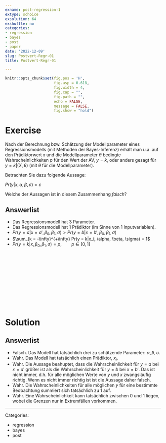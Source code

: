```yaml
---
exname: post-regression-1
extype: schoice
exsolution: 64
exshuffle: no
categories:
- regression
- bayes
- post
- paper
date: '2022-12-09'
slug: Postvert-Regr-01
title: Postvert-Regr-01

---
```





```r
knitr::opts_chunk$set(fig.pos = 'H',
                      fig.asp = 0.618,
                      fig.width = 4,
                      fig.cap = "", 
                      fig.path = "",
                      echo = FALSE,
                      message = FALSE,
                      fig.show = "hold")
```






# Exercise



Nach der Berechnung bzw. Schätzung der Modellparameter eines Regressionsmodells (mit Methoden der Bayes-Inferenz) 
erhält man u.a. auf den Prädiktorwert $x$ und die Modellparameter $\theta$ bedingte Wahrscheinlichkeiten $p$ für den Wert der AV, $y = k$,
oder anders gesagt für  $y = k|(X,\theta)$ 
(mit $\theta$ für die Modellparameter).


Betrachten Sie dazu folgende Aussage:


$Pr(y|x, \alpha, \beta, \sigma) = c$ 



Welche der Aussagen ist in diesem Zusammenhang *falsch*?


Answerlist
----------
* Das Regressionsmodell hat 3 Parameter.
* Das Regressionsmodell hat 1 Prädiktor (im Sinne von 1 Inputvariablen).
* $Pr(y = a |x = a', \beta_0, \beta_1, \sigma) > Pr(y = b|x = b', \beta_0, \beta_1, \sigma)$
* $\sum_{k = -\infty}^{+\infty} Pr(y = k|x_i, \alpha, \beta, \sigma) = 1$
* $Pr(y = k|x, \beta_0, \beta_1, \sigma) = p, \qquad p \in [0,1]$



</br>
</br>
</br>
</br>
</br>
</br>
</br>
</br>
</br>
</br>

# Solution


Answerlist
----------


* Falsch. Das Modell hat tatsächlich drei zu schätzende Parameter: $\alpha, \beta, \sigma$.
* Wahr. Das Modell hat tatsächlich einen Prädiktor, $x_i$.
* Wahr. Die Aussage beahuptet, dass die Wahrscheinlichkeit für $y = a$ bei $x = a'$ größer ist als die Wahrscheinlichkeit für $y = b$ bei $x = b'$. Das ist nicht immer, d.h. für alle möglichen Werte von $y$ und $x$ zwangsläufig richtig. Wenn es nicht immer richtig ist ist die Aussage daher falsch.
* Wahr. Die Wahrscheinlichkeiten für alle möglichen $y$ für eine bestimmte Beobachtung summiert sich tatsächlich zu 1 auf.
* Wahr. Eine Wahrscheinlichkeit kann tatsächlich zwischen 0 und 1 liegen, wobei die Grenzen nur in Extremfällen vorkommen.




---

Categories: 

- regression
- bayes
- post

